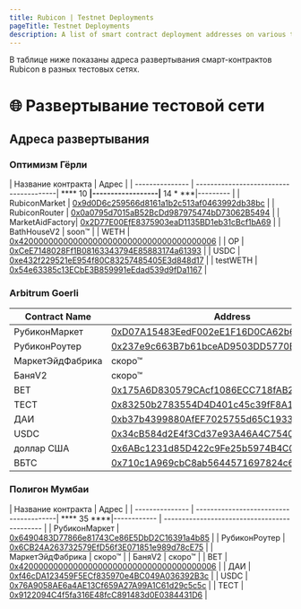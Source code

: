 ```yaml
---
title: Rubicon | Testnet Deployments
pageTitle: Testnet Deployments
description: A list of smart contract deployment addresses on various test networks.
---
```


В таблице ниже показаны адреса развертывания смарт-контрактов Rubicon в разных тестовых сетях.

# 🌐 Развертывание тестовой сети

## Адреса развертывания

### Оптимизм Гёрли

| Название контракта | Адрес |
| --------------- | ---------------------------------------| **** 10 ****|------------------|**** 14 * ***|--------- |
| RubiconMarket   | [0x9d0D6c259566d8161a1b2c513af0463992db38bc](https://goerli-optimism.etherscan.io/address/0x9d0D6c259566d8161a1b2c513af0463992db38bc) |
| RubiconRouter   | [0x0a0795d7015aB52BcDd987975474bD73062B5494](https://goerli-optimism.etherscan.io/address/0x0a0795d7015aB52BcDd987975474bD73062B5494) |
| MarketAidFactory| [0x2D77E00EfE8375903eaD1135BD1eb31cBcf1bA69](https://goerli-optimism.etherscan.io/address/0x2D77E00EfE8375903eaD1135BD1eb31cBcf1bA69) |
| BathHouseV2     | soon™                                                                         |
| WETH            | [0x4200000000000000000000000000000000000006](https://goerli-optimism.etherscan.io/address/0x4200000000000000000000000000000000000006) |
| OP              | [0xCeE7148028Ff1B08163343794E85883174a61393](https://goerli-optimism.etherscan.io/address/0xCeE7148028Ff1B08163343794E85883174a61393) |
| USDC            | [0xe432f229521eE954f80C83257485405E3d848d17](https://goerli-optimism.etherscan.io/address/0xe432f229521eE954f80C83257485405E3d848d17) |
| testWETH        | [0x54e63385c13ECbE3B859991eEdad539d9fDa1167](https://goerli-optimism.etherscan.io/address/0x54e63385c13ECbE3B859991eEdad539d9fDa1167) |


### Arbitrum Goerli

| Contract Name   | Address                                      |
| --------------- | -------------------------------------------- |
| РубиконМаркет | [0xD07A15483EedF002eE1F16D0CA62b6488CF1fd0D](https://goerli.arbiscan.io/address/0xD07A15483EedF002eE1F16D0CA62b6488CF1fd0D) |
| РубиконРоутер | [0x237e9c663B7b61bceAD9503DD5770E8E07465471](https://goerli.arbiscan.io/address/0x237e9c663B7b61bceAD9503DD5770E8E07465471#readProxyContract) |
| МаркетЭйдФабрика | скоро™ |
| БаняV2 | скоро™ |
| ВЕТ | [0x175A6D830579CAcf1086ECC718fAB2A86b12e0D3](https://goerli.arbiscan.io/address/0x175A6D830579CAcf1086ECC718fAB2A86b12e0D3) |
| ТЕСТ | [0x83250b2783554D4D401c45c39fF8A161dE44BC15](https://goerli.arbiscan.io/address/0x83250b2783554D4D401c45c39fF8A161dE44BC15) |
| ДАИ | [0xb37b4399880AfEF7025755d65C193363966b8b89](https://goerli.arbiscan.io/address/0xb37b4399880AfEF7025755d65C193363966b8b89) |
| USDC | [0x34cB584d2E4f3Cd37e93A46A4C754044085439b4](https://goerli.arbiscan.io/address/0x34cB584d2E4f3Cd37e93A46A4C754044085439b4) |
| доллар США | [0x6ABc1231d85D422c9Fe25b5974B4C0D4AB85d9b5](https://goerli.arbiscan.io/address/0x6ABc1231d85D422c9Fe25b5974B4C0D4AB85d9b5) |
| ВБТС | [0x710c1A969cbC8ab5644571697824c655ffBDE926](https://goerli.arbiscan.io/address/0x710c1A969cbC8ab5644571697824c655ffBDE926) |


### Полигон Мумбаи

| Название контракта | Адрес |
| --------------- | ---------------------------------------| **** 35 ****|------------ | -------------------------------------------- |
| РубиконМаркет | [0x6490483D77866e81743Ce86E5DbD2C16391a4b85](https://goerli.basescan.org/address/0x6490483D77866e81743Ce86E5DbD2C16391a4b85) |
| РубиконРоутер | [0x6CB24A263732579EfD56f3E071851e989d78cE75](https://goerli.basescan.org/address/0x6CB24A263732579EfD56f3E071851e989d78cE75) |
| МаркетЭйдФабрика | скоро™ |
| БаняV2 | скоро™ |
| ВЕТ | [0x4200000000000000000000000000000000000006](https://goerli.basescan.org/address/0x4200000000000000000000000000000000000006) |
| ДАИ | [0xf46cDA123459F5ECf835970e4BC049A036392B3c](https://goerli.basescan.org/address/0xf46cDA123459F5ECf835970e4BC049A036392B3c) |
| USDC | [0x76A9058AE6a4AE13Cf659A27A99A1C61d29c5c5c](https://goerli.basescan.org/address/0x76A9058AE6a4AE13Cf659A27A99A1C61d29c5c5c) |
| ТЕСТ | [0x9122094C4f5fa316E48fcC891483d0E0384431D6](https://goerli.basescan.org/address/0x9122094C4f5fa316E48fcC891483d0E0384431D6) |